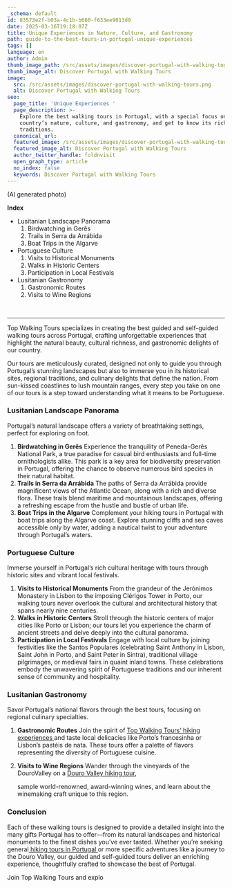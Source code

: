 ```yaml
---
_schema: default
id: 83573e2f-b03a-4c1b-b660-f633ee9013d9
date: 2025-03-16T19:18:07Z
title: Unique Experiences in Nature, Culture, and Gastronomy
path: guide-to-the-best-tours-in-portugal-unique-experiences
tags: []
language: en
author: Admin
thumb_image_path: /src/assets/images/discover-portugal-with-walking-tours.png
thumb_image_alt: Discover Portugal with Walking Tours
image:
  src: /src/assets/images/discover-portugal-with-walking-tours.png
  alt: Discover Portugal with Walking Tours
seo:
  page_title: 'Unique Experiences '
  page_description: >-
    Explore the best walking tours in Portugal, with a special focus on the
    country’s nature, culture, and gastronomy, and get to know its richest
    traditions.
  canonical_url:
  featured_image: /src/assets/images/discover-portugal-with-walking-tours.png
  featured_image_alt: Discover Portugal with Walking Tours
  author_twitter_handle: foldnvisit
  open_graph_type: article
  no_index: false
  keywords: Discover Portugal with Walking Tours
---
```


(AI generated photo)

**Index**

- Lusitanian Landscape Panorama
  1. Birdwatching in Gerês
  2. Trails in Serra da Arrábida
  3. Boat Trips in the Algarve
- Portuguese Culture
  1. Visits to Historical Monuments
  2. Walks in Historic Centers
  3. Participation in Local Festivals
- Lusitanian Gastronomy
  1. Gastronomic Routes
  2. Visits to Wine Regions

&nbsp;

---

Top Walking Tours specializes in creating the best guided and self-guided
walking tours across Portugal, crafting unforgettable experiences that highlight
the natural beauty, cultural richness, and gastronomic delights of our country.

Our tours are meticulously curated, designed not only to guide you through
Portugal’s stunning landscapes but also to immerse you in its historical sites,
regional traditions, and culinary delights that define the nation. From
sun-kissed coastlines to lush mountain ranges, every step you take on one of our
tours is a step toward understanding what it means to be Portuguese.

### Lusitanian Landscape Panorama

Portugal’s natural landscape offers a variety of breathtaking settings, perfect
for exploring on foot.

1. **Birdwatching in Gerês** Experience the tranquility of Peneda-Gerês National
   Park, a true paradise for casual bird enthusiasts and full-time
   ornithologists alike. This park is a key area for biodiversity preservation
   in Portugal, offering the chance to observe numerous bird species in their
   natural habitat.
2. **Trails in Serra da Arrábida** The paths of Serra da Arrábida provide
   magnificent views of the Atlantic Ocean, along with a rich and diverse flora.
   These trails blend maritime and mountainous landscapes, offering a refreshing
   escape from the hustle and bustle of urban life.
3. **Boat Trips in the Algarve** Complement your hiking tours in Portugal with
   boat trips along the Algarve coast. Explore stunning cliffs and sea caves
   accessible only by water, adding a nautical twist to your adventure through
   Portugal’s waters.

### Portuguese Culture

Immerse yourself in Portugal’s rich cultural heritage with tours through
historic sites and vibrant local festivals.

1. **Visits to Historical Monuments** From the grandeur of the Jerónimos
   Monastery in Lisbon to the imposing Clérigos Tower in Porto, our walking
   tours never overlook the cultural and architectural history that spans nearly
   nine centuries.
2. **Walks in Historic Centers** Stroll through the historic centers of major
   cities like Porto or Lisbon; our tours let you experience the charm of
   ancient streets and delve deeply into the cultural panorama.
3. **Participation in Local Festivals** Engage with local culture by joining
   festivities like the Santos Populares (celebrating Saint Anthony in Lisbon,
   Saint John in Porto, and Saint Peter in Sintra), traditional village
   pilgrimages, or medieval fairs in quaint inland towns. These celebrations
   embody the unwavering spirit of Portuguese traditions and our inherent sense
   of community and hospitality.

### Lusitanian Gastronomy

Savor Portugal’s national flavors through the best tours, focusing on regional
culinary specialties.

1. **Gastronomic Routes** Join the spirit of
   <a href="https://topwalkingtoursportugal.com/pt/" target="_blank" rel="noopener">Top
   Walking Tours’ hiking experiences </a>and taste local delicacies like Porto’s
   francesinha or Lisbon’s pastéis de nata. These tours offer a palette of
   flavors representing the diversity of Portuguese cuisine.
2. **Visits to Wine Regions** Wander through the vineyards of the DouroValley on
   a
   [Douro Valley hiking tour](https://topwalkingtoursportugal.com/tours/hiking-douro-valley-wine-region/),

   sample world-renowned, award-winning wines, and learn about the winemaking
   craft unique to this region.

### Conclusion

Each of these walking tours is designed to provide a detailed insight into the
many gifts Portugal has to offer—from its natural landscapes and historical
monuments to the finest dishes you’ve ever tasted. Whether you’re seeking
general<a href="https://topwalkingtoursportugal.com/" target="_blank" rel="noopener">
hiking tours in Portugal </a> or more specific adventures like a journey to the
Douro Valley, our guided and self-guided tours deliver an enriching experience,
thoughtfully crafted to showcase the best of Portugal.

Join Top Walking Tours and explo
